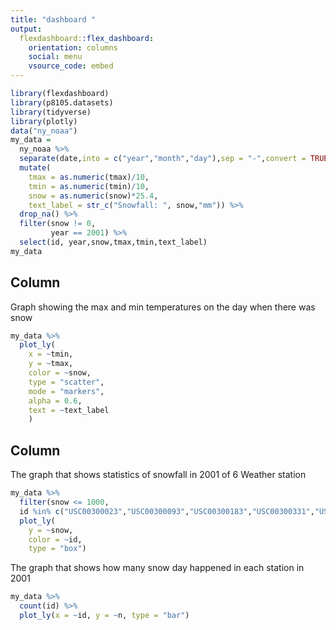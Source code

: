 ```yaml
---
title: "dashboard "
output: 
  flexdashboard::flex_dashboard:
    orientation: columns
    social: menu
    vsource_code: embed
---
```


```r
library(flexdashboard)
library(p8105.datasets)
library(tidyverse)
library(plotly)
data("ny_noaa")
my_data = 
  ny_noaa %>%
  separate(date,into = c("year","month","day"),sep = "-",convert = TRUE) %>%
  mutate(
    tmax = as.numeric(tmax)/10,
    tmin = as.numeric(tmin)/10,
    snow = as.numeric(snow)*25.4,
    text_label = str_c("Snowfall: ", snow,"mm")) %>%
  drop_na() %>%
  filter(snow != 0,
         year == 2001) %>%
  select(id, year,snow,tmax,tmin,text_label)
my_data
```

Column {data-width=650}
-----------------------------------------------------------------------

Graph showing the max and min temperatures on the day when there was snow

```r
my_data %>%
  plot_ly( 
    x = ~tmin,
    y = ~tmax,
    color = ~snow,
    type = "scatter",
    mode = "markers",
    alpha = 0.6,
    text = ~text_label
    )
```
Column {data-width=350}
-----------------------------------------------------------------------

The graph that shows statistics of snowfall in 2001 of 6 Weather station

```r
my_data %>%
  filter(snow <= 1000,
  id %in% c("USC00300023","USC00300093","USC00300183","USC00300331","USC00300343","USC00300668")) %>%
  plot_ly(
    y = ~snow,
    color = ~id,
    type = "box")
```

The graph that shows how many snow day happened in each station in 2001

```r
my_data %>%
  count(id) %>%
  plot_ly(x = ~id, y = ~n, type = "bar")
```

